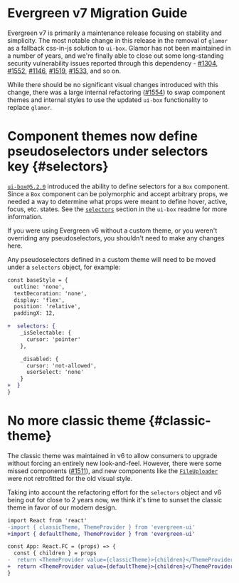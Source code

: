 # Evergreen v7 Migration Guide

Evergreen v7 is primarily a maintenance release focusing on stability and simplicity. The most notable change in this release in the removal of `glamor` as a fallback css-in-js solution to `ui-box`. Glamor has not been maintained in a number of years, and we're finally able to close out some long-standing security vulnerability issues reported through this dependency - [#1304](https://github.com/segmentio/evergreen/issues/1304), [#1552](https://github.com/segmentio/evergreen/issues/1552), [#1146](https://github.com/segmentio/evergreen/issues/1146), [#1519](https://github.com/segmentio/evergreen/issues/1519), [#1533](https://github.com/segmentio/evergreen/issues/1533), and so on.

While there should be no significant visual changes introduced with this change, there was a large internal refactoring ([#1554](https://github.com/segmentio/evergreen/issues/1554)) to swap component themes and internal styles to use the updated `ui-box` functionality to replace `glamor`.

# Component themes now define pseudoselectors under selectors key {#selectors}

[`ui-box@5.2.0`](https://github.com/segmentio/ui-box/releases/tag/v5.2.0) introduced the ability to define selectors for a `Box` component. Since a `Box` component can be polymorphic and accept arbitrary props, we needed a way to determine what props were meant to define hover, active, focus, etc. states. See the [`selectors`](https://github.com/segmentio/ui-box#selectors) section in the `ui-box` readme for more information.

<InlineAlert>
  If you were using Evergreen v6 without a custom theme, or you weren't overriding any pseudoselectors, you shouldn't
  need to make any changes here.
</InlineAlert>

Any pseudoselectors defined in a custom theme will need to be moved under a `selectors` object, for example:

```diff readonly
const baseStyle = {
  outline: 'none',
  textDecoration: 'none',
  display: 'flex',
  position: 'relative',
  paddingX: 12,

+  selectors: {
    _isSelectable: {
      cursor: 'pointer'
    },

    _disabled: {
      cursor: 'not-allowed',
      userSelect: 'none'
    }
+  }
}
```

# No more classic theme {#classic-theme}

The classic theme was maintained in v6 to allow consumers to upgrade without forcing an entirely new look-and-feel. However, there were some missed components ([#1511](https://github.com/segmentio/evergreen/issues/1511)), and new components like the [`FileUploader`](/components/file-uploader) were not retrofitted for the old visual style.

Taking into account the refactoring effort for the `selectors` object and v6 being out for close to 2 years now, we think it's time to sunset the classic theme in favor of our modern design.

```diff readonly
import React from 'react'
-import { classicTheme, ThemeProvider } from 'evergreen-ui'
+import { defaultTheme, ThemeProvider } from 'evergreen-ui'

const App: React.FC = (props) => {
  const { children } = props
-  return <ThemeProvider value={classicTheme}>{children}</ThemeProvider>
+  return <ThemeProvider value={defaultTheme}>{children}</ThemeProvider>
}
```
